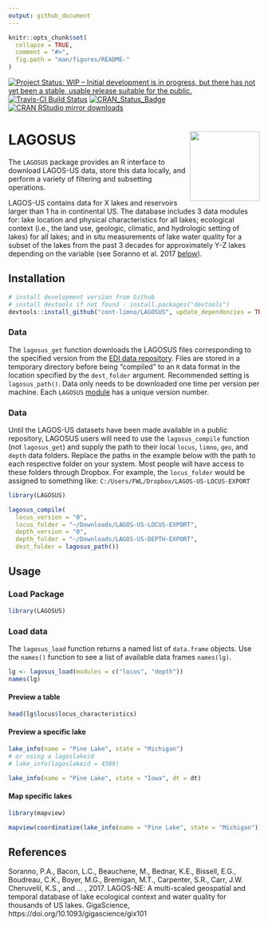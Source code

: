 ```yaml
---
output: github_document
---
```


<!-- README.md is generated from README.Rmd. Please edit that file -->

```r
knitr::opts_chunk$set(
  collapse = TRUE,
  comment = "#>",
  fig.path = "man/figures/README-"
)
```

[![Project Status: WIP – Initial development is in progress, but there has not yet been a stable, usable release suitable for the public.](https://www.repostatus.org/badges/latest/wip.svg)](https://www.repostatus.org/#wip) [![Travis-CI Build Status](https://travis-ci.org/cont-limno/LAGOSUS.svg?branch=master)](https://travis-ci.org/cont-limno/LAGOSUS) [![CRAN\_Status\_Badge](http://www.r-pkg.org/badges/version/LAGOSUS)](https://cran.r-project.org/package=LAGOSUS) [![CRAN RStudio mirror downloads](http://cranlogs.r-pkg.org/badges/LAGOSUS)](https://cran.r-project.org/package=LAGOSUS)

# LAGOSUS <img src="man/figures/logo.png" align="right" height=140/>

The `LAGOSUS` package provides an R interface to download LAGOS-US data, store this data locally, and perform a variety of filtering and subsetting operations.

LAGOS-US contains data for X lakes and reservoirs larger than 1 ha in continental US. The database includes 3 data modules for: lake location and physical characteristics for all lakes; ecological context (i.e., the land use, geologic, climatic, and hydrologic setting of lakes) for all lakes; and in situ measurements of lake water quality for a subset of the lakes from the past 3 decades for approximately Y-Z lakes depending on the variable (see Soranno et al. 2017 [below](https://github.com/cont-limno/LAGOSUS#references)).

## Installation

```r
# install development version from Github
# install devtools if not found - install.packages("devtools")
devtools::install_github("cont-limno/LAGOSUS", update_dependencies = TRUE)
```
 
### Data

The `lagosus_get` function downloads the LAGOSUS files corresponding to the specified version from the [EDI data repository](https://portal.edirepository.org/nis/home.jsp). Files are stored in a temporary directory before being "compiled" to an `R` data format in the location specified by the `dest_folder` argument. Recommended setting is `lagosus_path()`. Data only needs to be downloaded one time per version per machine. Each `LAGOSUS` [module](https://cont-limno.github.io/LAGOSUS/articles/lagosus_structure.html) has a unique version number. 

### Data

Until the LAGOS-US datasets have been made available in a public repository, LAGOSUS users will need to use the `lagosus_compile` function (not `lagosus_get`) and supply the path to their local `locus`, `limno`, `geo`, and `depth` data folders. Replace the paths in the example below with the path to each respective folder on your system. Most people will have access to these folders through Dropbox. For example, the `locus_folder` would be assigned to something like: `C:/Users/FWL/Dropbox/LAGOS-US-LOCUS-EXPORT`

```r
library(LAGOSUS)

lagosus_compile(
  locus_version = "0",
  locus_folder = "~/Downloads/LAGOS-US-LOCUS-EXPORT",
  depth_version = "0",
  depth_folder = "~/Downloads/LAGOS-US-DEPTH-EXPORT", 
  dest_folder = lagosus_path())
```

## Usage

### Load Package

```r
library(LAGOSUS)
```

### Load data

The `lagosus_load` function returns a named list of `data.frame` objects. 
Use the `names()` function to see a list of available data frames `names(lg)`.

```r
lg <- lagosus_load(modules = c("locus", "depth"))
names(lg)
```


<!-- ```{r load_data_cached, eval=FALSE, echo=FALSE} -->
<!-- dt <- readRDS(system.file("lagos_test_subset.rds", package = "LAGOSUS")) -->
<!-- names(dt) -->
<!-- ``` -->

<!-- #### Locate tables containing a variable  -->
<!-- ```{r eval=FALSE} -->
<!-- query_lagos_names("secchi") -->
<!-- ``` -->

<!-- ```{r echo=FALSE, eval=FALSE} -->
<!-- query_lagos_names("secchi", dt = dt) -->
<!-- ``` -->

#### Preview a table

```r
head(lg$locus$locus_characteristics)
```

#### Preview a specific lake

```r
lake_info(name = "Pine Lake", state = "Michigan")
# or using a lagoslakeid
# lake_info(lagoslakeid = 4389)
```

```r
lake_info(name = "Pine Lake", state = "Iowa", dt = dt)
```

#### Map specific lakes

```r
library(mapview)

mapview(coordinatize(lake_info(name = "Pine Lake", state = "Michigan")))
```

<!-- #### Read table metadata -->

<!-- ```{r load printr, echo=FALSE,message=FALSE,results='hide', eval=FALSE} -->
<!-- loadNamespace("printr") -->
<!-- ``` -->

<!-- ```{r Read metadata for individual tables, eval=FALSE} -->
<!-- help.search("datasets", package = "LAGOSUS") -->
<!-- ``` -->

<!-- ```{r unload printr, echo=FALSE, eval=FALSE} -->
<!-- unloadNamespace("printr") -->
<!-- ``` -->

<!-- ### Select data -->

<!-- `lagosus_select` is a convenience function whose primary purpose is to provide users with the ability to select subsets of LAGOS tables that correspond to specific keywords (see `LAGOSUS:::keyword_partial_key()` and `LAGOSUS:::keyword_full_key()`). See [here](http://adv-r.had.co.nz/Subsetting.html) for a comprehensive tutorial on generic `data.frame` subsetting. -->

<!-- ```{r demo_select, eval=TRUE, eval=FALSE} -->
<!-- # specific variables -->
<!-- head(lagosus_select(table = "epi_nutr", vars = c("tp", "tn"), dt = dt)) -->
<!-- head(lagosus_select(table = "iws.lulc", vars = c("iws_nlcd2011_pct_95"), dt = dt)) -->

<!-- # categories -->
<!-- head(lagosus_select(table = "locus", categories = "id", dt = dt)) -->
<!-- head(lagosus_select(table = "epi_nutr", categories = "waterquality", dt = dt)) -->
<!-- head(lagosus_select(table = "hu4.chag", categories = "deposition", dt = dt)[,1:4]) -->

<!-- # mix of specific variables and categories -->
<!-- head(lagosus_select(table = "epi_nutr", vars = "programname",  -->
<!--                     categories = c("id", "waterquality"), dt = dt)) -->
<!-- ``` -->

## References

Soranno, P.A., Bacon, L.C., Beauchene, M., Bednar, K.E., Bissell, E.G., Boudreau, C.K., Boyer, M.G., Bremigan, M.T., Carpenter, S.R., Carr, J.W. Cheruvelil, K.S., and ... , 2017. LAGOS-NE: A multi-scaled geospatial and temporal database of lake ecological context and water quality for thousands of US lakes. GigaScience, https://doi.org/10.1093/gigascience/gix101
